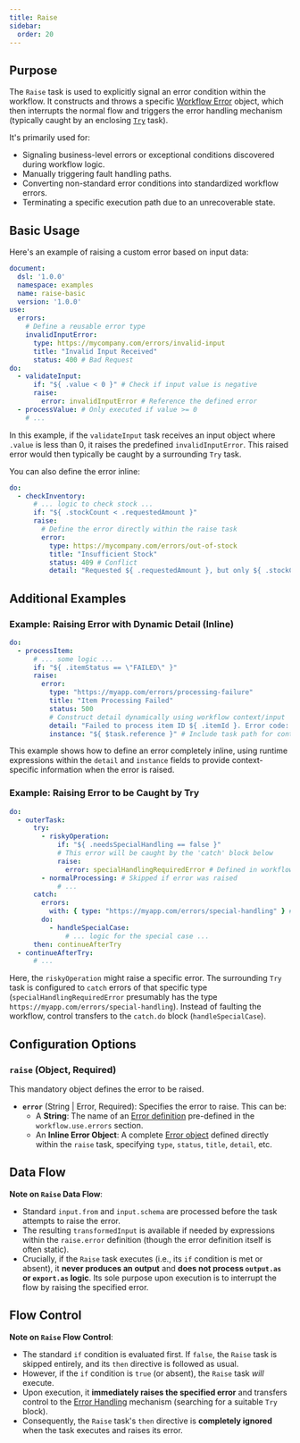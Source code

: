 ```yaml
---
title: Raise
sidebar:
  order: 20
---
```



## Purpose

The `Raise` task is used to explicitly signal an error condition within the workflow.
It constructs and throws a specific [Workflow Error](dsl-error-handling.md) object,
which then interrupts the normal flow and triggers the error handling mechanism
(typically caught by an enclosing [`Try`](dsl-task-try.md) task).

It's primarily used for:

* Signaling business-level errors or exceptional conditions discovered during workflow logic.
* Manually triggering fault handling paths.
* Converting non-standard error conditions into standardized workflow errors.
* Terminating a specific execution path due to an unrecoverable state.

## Basic Usage

Here's an example of raising a custom error based on input data:

```yaml
document:
  dsl: '1.0.0'
  namespace: examples
  name: raise-basic
  version: '1.0.0'
use:
  errors:
    # Define a reusable error type
    invalidInputError:
      type: https://mycompany.com/errors/invalid-input
      title: "Invalid Input Received"
      status: 400 # Bad Request
do:
  - validateInput:
      if: "${ .value < 0 }" # Check if input value is negative
      raise:
        error: invalidInputError # Reference the defined error
  - processValue: # Only executed if value >= 0
    # ...
```

In this example, if the `validateInput` task receives an input object where `.value` is less than 0, it raises the
predefined `invalidInputError`. This raised error
would then typically be caught by a surrounding `Try` task.

You can also define the error inline:

```yaml
do:
  - checkInventory:
      # ... logic to check stock ...
      if: "${ .stockCount < .requestedAmount }"
      raise:
        # Define the error directly within the raise task
        error:
          type: https://mycompany.com/errors/out-of-stock
          title: "Insufficient Stock"
          status: 409 # Conflict
          detail: "Requested ${ .requestedAmount }, but only ${ .stockCount } available."
```

## Additional Examples

### Example: Raising Error with Dynamic Detail (Inline)

```yaml
do:
  - processItem:
      # ... some logic ...
      if: "${ .itemStatus == \"FAILED\" }"
      raise:
        error:
          type: "https://myapp.com/errors/processing-failure"
          title: "Item Processing Failed"
          status: 500
          # Construct detail dynamically using workflow context/input
          detail: "Failed to process item ID ${ .itemId }. Error code: ${ $context.errorCodeFromPreviousStep }"
          instance: "${ $task.reference }" # Include task path for context
```

This example shows how to define an error completely inline, using runtime expressions within the `detail` and `instance` fields to provide context-specific information when the error is raised.

### Example: Raising Error to be Caught by Try

```yaml
do:
  - outerTask:
      try:
        - riskyOperation:
            if: "${ .needsSpecialHandling == false }"
            # This error will be caught by the 'catch' block below
            raise:
              error: specialHandlingRequiredError # Defined in workflow.use.errors
        - normalProcessing: # Skipped if error was raised
            # ...
      catch:
        errors:
          with: { type: "https://myapp.com/errors/special-handling" } # Matches the type from specialHandlingRequiredError
        do:
          - handleSpecialCase:
              # ... logic for the special case ...
      then: continueAfterTry
  - continueAfterTry:
      # ... 
```

Here, the `riskyOperation` might raise a specific error. The surrounding `Try` task is configured to `catch` errors of that specific type (`specialHandlingRequiredError` presumably has the type `https://myapp.com/errors/special-handling`). Instead of faulting the workflow, control transfers to the `catch.do` block (`handleSpecialCase`).

## Configuration Options

### `raise` (Object, Required)

This mandatory object defines the error to be raised.

* **`error`** (String | Error, Required): Specifies the error to raise. This can be:
    * A **String**: The name of an [Error definition](dsl-error-handling.md#error-definition-problem-details)
      pre-defined in the `workflow.use.errors` section.
    * An **Inline Error Object**: A complete [Error object](dsl-error-handling.md#error-definition-problem-details)
      defined directly within the `raise` task, specifying `type`, `status`, `title`, `detail`, etc.

## Data Flow

<CommonTaskDataFlow />

**Note on `Raise` Data Flow**:
*   Standard `input.from` and `input.schema` are processed before the task attempts to raise the error.
*   The resulting `transformedInput` is available if needed by expressions within the `raise.error` definition (though the error definition itself is often static).
*   Crucially, if the `Raise` task executes (i.e., its `if` condition is met or absent), it **never produces an output** and **does not process `output.as` or `export.as` logic**. Its sole purpose upon execution is to interrupt the flow by raising the specified error.

## Flow Control

<CommonTaskFlowControl />

**Note on `Raise` Flow Control**:
*   The standard `if` condition is evaluated first. If `false`, the `Raise` task is skipped entirely, and its `then` directive is followed as usual.
*   However, if the `if` condition is `true` (or absent), the `Raise` task *will* execute.
*   Upon execution, it **immediately raises the specified error** and transfers control to the [Error Handling](dsl-error-handling.md) mechanism (searching for a suitable `Try` block).
*   Consequently, the `Raise` task's `then` directive is **completely ignored** when the task executes and raises its error.


